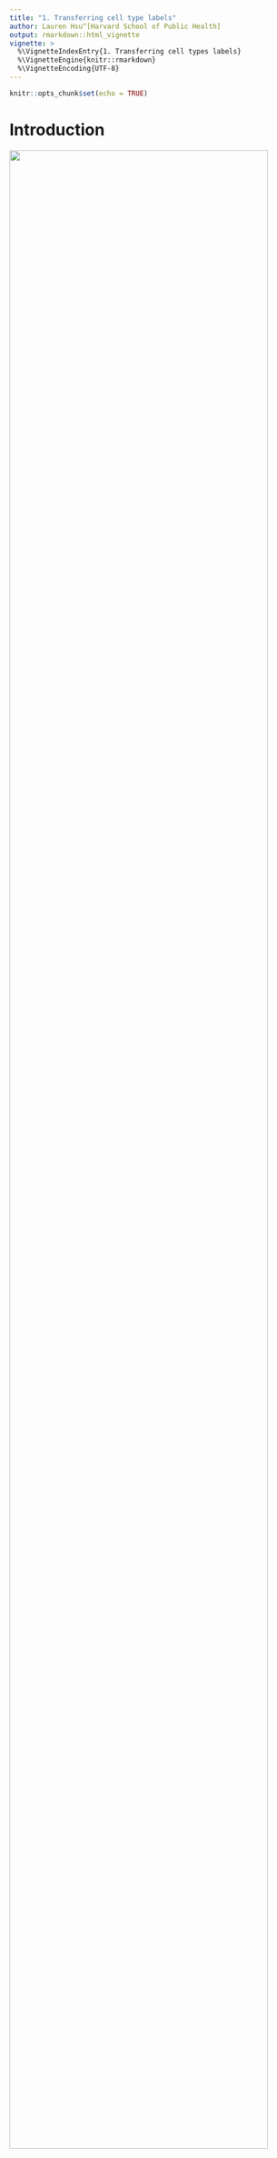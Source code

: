 ```yaml
---
title: "1. Transferring cell type labels"
author: Lauren Hsu^[Harvard School of Public Health]
output: rmarkdown::html_vignette
vignette: >
  %\VignetteIndexEntry{1. Transferring cell types labels}
  %\VignetteEngine{knitr::rmarkdown}
  %\VignetteEncoding{UTF-8}
---
```


```r
knitr::opts_chunk$set(echo = TRUE)
```

# Introduction

![](imgs/rf/data_challenge.png){ width=95% }

Visit the [BIRSBiointegration Hackathon page](https://github.com/BIRSBiointegration/Hackathon) to read more about these datasets.

The MIBI-TOF dataset came annotated with cell type classifications, while the cyTOF datasets did not include them. As shown in the Venn diagram above, there is some overlap in markers measured across datasets, but still limited intersection. 

The mibi-tof dataset comprised a single panel of 36 proteins.

The cytof datasets included data from two different panels, totalling 73 proteins. See the hackathon page linked above for a detailed description of the datasets.

In this vignette we examine the robustness of predictions between datasets, given limited overlap in shared markers.

![](imgs/rf/prediction_strength.png){ width=95% }

In total, we built three sets of random forest models:

0. Trained on *mibi data* using all the features captured in the mibi dataset, used to demonstrate the that within mibi alone, cell types can be predicted. We also expect this model to provide an estimate on the upper bound of how well we could expect cross-dataset models to perform.
1. Trained on *mibi data* using the intersecting features between mibi and the respective cytof dataset, with the *"ground truth" labels*, used to predict cell types in the cytof dataset (no labels given). 
![](imgs/rf/model1.png){ width=20% }
2. Trained on the *cytof data* using the same set of features as model 1, with the *predicted labels* generated from the first model, treating them as "ground truth" for the purposes of model building.
![](imgs/rf/model2.png){ width=20% }


We then use the second model to predict labels for the mibi dataset (dotted arrow in the schematic diagram). These predictions, when compared with the actual labels, provide a view into the robustness of shared structure in the data with respect to the defined groups.

![](imgs/rf/recoverlabels.png){ width=40% }

# Set-up

```r
library(corral)
library(SingleCellExperiment)
library(ggplot2)
library(reshape2)
library(scater)
library(ggthemes)
library(pals)
library(ComplexHeatmap)
library(caret)
library(randomForest)
```

Make sure that you download the hackathon data files and add them to the `data` folder.

Download data here: https://drive.google.com/open?id=1Qb6VgVkWfy2x5Dr7kzqMAfzOLas1G6v-

Read more about the datasets and the challenge: https://github.com/BIRSBiointegration/Hackathon/tree/master/sc-targeted-proteomics

```r
load('../data/mibiSCE.rda')
load('../data/masstagSCE.rda')
```

Some of the protein names don't match exactly between the two batches. To correct this, we will re-map them. We also normalize the expression values between 0 and 1 to correct differences in scale between the datasets.

```r
datnames <- c('mibi','livecells','tcell','cd45','myeloid','epith')

map_from <- c('HLADR', 'FOXP3', 'HLA-DR','CD279 (PD_1)', 'CD274 (PD_L1)', 'CD8a','PD-L1')
map_to <- c('HLA_DR', 'FoxP3', 'HLA_DR', 'PD1', 'PD_L1', 'CD8','PD_L1')

for(dn in datnames){
  objn <- paste0(dn,'.sce')
  sce <- eval(as.name(objn))
  mat <- t(apply(assay(sce), FUN = norm01, MARGIN = 1))
  assay(sce) <- mat
  inds_map <- which(map_from %in% rownames(sce))
  rownames(sce) <- plyr::mapvalues(x = rownames(sce),from = map_from[inds_map], to = map_to[inds_map])
  assign(objn, sce)
}

consolidated <- colData(mibi.sce)$tumor_group
consolidated[which(consolidated == "Immune")] <- colData(mibi.sce)$immune_group[which(consolidated == "Immune")]
colData(mibi.sce)$consolidated <- consolidated

```


# 0. RF model trained on mibi data

## Setting up data for random forest

```r
xprmat <- t(assay(mibi.sce)[which(rowData(mibi.sce)$is_protein == 1),])
colnames(xprmat) <- rownames(mibi.sce)[which(rowData(mibi.sce)$is_protein == 1)]

mibi_full <- cbind(colData(mibi.sce)[,c('SampleID','cellLabelInImage','tumor_group','immune_group')],
                   consolidated,
                   xprmat)[which(mibi.sce$SampleID < 41),]

mibi_dat <- mibi_full[,5:43]
mibi_dat$consolidated <- as.factor(mibi_dat$consolidated)
```

picking train/test inds
```r
set.seed(2020)

frac <- .8
train_inds <- sample(1:nrow(mibi_full), round(frac * nrow(mibi_full)), replace = FALSE)
test_inds <- setdiff(1:nrow(mibi_full), train_inds)
```


## Building basic model

including all features
```r
set.seed(1234)

rf_mod <- randomForest::randomForest(consolidated ~ ., 
                data = mibi_dat[train_inds,], 
                ntree = 100, 
                importance = TRUE)

varImpPlot(rf_mod)

rf_imp <- randomForest::importance(rf_mod)
rf_imp <- data.frame(Variables = rownames(rf_imp), rf_imp)

ggplot(rf_imp, aes(x = reorder(Variables, MeanDecreaseGini), 
    y = MeanDecreaseGini)) +
  geom_bar(stat='identity', colour = 'black') +
  labs(x = 'Variables', title = 'Relative Variable Importance') +
  coord_flip()
```

predictions on holdout

```r
# predict the outcome on test set
basic_rf_pred <- predict(rf_mod, mibi_dat[test_inds,])

# compare predicted outcome and true outcome
basic_rf_cm <- confusionMatrix(basic_rf_pred, as.factor(mibi_dat$consolidated[test_inds]))

rf_cm_pct <- sweep(basic_rf_cm$table,MARGIN = 1, STATS = rowSums(basic_rf_cm$table),FUN = '/')

gg <- ggplot(melt(rf_cm_pct), aes(Prediction, Reference, fill = value)) + 
    theme(axis.text.x = element_text(angle = 90, hjust = 1)) + 
    geom_tile() #+ scale_fill_viridis_b()
gg

# setting correct predictions to 0 to increase contrast
rf_cm_pct_contrast <- rf_cm_pct
diag(rf_cm_pct_contrast) <- 0 
gg <- ggplot(melt(rf_cm_pct_contrast), aes(Prediction, Reference, fill = value)) + 
    theme(axis.text.x = element_text(angle = 90, hjust = 1)) + 
    geom_tile() #+ scale_fill_viridis_b()
gg

ggplot(melt(rf_cm_pct_contrast), aes(x = value, y = Reference, fill = Prediction)) + 
  geom_bar(position = 'fill', stat = 'identity') +
  ggtitle('Distribution of incorrect predictions', subtitle = 'correct predictions are removed\nvalue is in percentage within each cell type')

ggplot(melt(rf_cm_pct_contrast), aes(x = value, y = Reference, fill = Prediction)) + 
  geom_bar(position = 'stack', stat = 'identity') +
  ggtitle('Distribution of incorrect predictions', subtitle = 'correct predictions are removed\nvalue is in percentage within each cell type')

rf_cm_contrast <- basic_rf_cm$table
diag(rf_cm_contrast) <- 0

ggplot(melt(rf_cm_contrast), aes(x = value, y = Reference, fill = Prediction)) + 
  geom_bar(position = 'stack', stat = 'identity') +
  ggtitle('Distribution of incorrect predictions', subtitle = 'correct predictions are removed\nvalue is in number of cells')

ggplot(melt(rf_cm_contrast/sum(rf_cm_contrast)), aes(x = value, y = Reference, fill = Prediction)) + 
  geom_bar(position = 'stack', stat = 'identity') +
  ggtitle('Distribution of incorrect predictions', subtitle = 'correct predictions are removed\nvalue is in percent across all errors\n(basically another way of looking at confusion matrix)')

rf_cm_withcorrect <- basic_rf_cm$table
diag(rf_cm_withcorrect) <- 0
rf_cm_withcorrect <- data.frame(cbind(diag(basic_rf_cm$table),rf_cm_withcorrect))

ggplot(melt(data.frame(celltype = rownames(rf_cm_withcorrect),rf_cm_withcorrect), id.vars = c('celltype')),
  aes(x = value, y = celltype, fill = variable)) + 
  geom_bar(position = 'stack', stat = 'identity') +
  ggtitle('Distribution of all predictions', subtitle = 'correct predictions are reclassified as V1\n(basically another way of looking at confusion matrix)')
```


```r
tokeep <- c('Precision','Recall','Balanced Accuracy')

ggplot(melt(data.frame(class = rownames(basic_rf_cm$byClass),basic_rf_cm$byClass[,tokeep]), id.vars = c('class')), 
       aes(value, class, fill = variable)) + 
  geom_bar(stat = 'identity', position = position_dodge()) +
  ggtitle('Random forest on mibi prediction results on test')
```

# 1. RF model trained on mibi data

![](imgs/rf/model1.png){ width=80% }

## Setting up data for random forest

```r
tum_mibi_full <- mibi_full

imm_mibi_full <- mibi_full

tum_int_genes <- intersect(colnames(tum_mibi_full), rownames(livecells.sce))

imm_int_genes <- intersect(colnames(imm_mibi_full), rownames(tcell.sce))

to_keep <- c('SampleID','cellLabelInImage','tumor_group','immune_group','consolidated')

# tumor panel
tum_mibi_full <- tum_mibi_full[,c(to_keep,tum_int_genes)]
tum_mibi_dat <- tum_mibi_full[,c('consolidated',tum_int_genes)]

# immune panel
imm_mibi_full <- imm_mibi_full[,c(to_keep,imm_int_genes)]
imm_mibi_dat <- imm_mibi_full[,c('consolidated',imm_int_genes)]
```

picking train/test inds
```r
set.seed(2020)

frac <- .8
train_inds <- sample(1:nrow(mibi_full), round(frac * nrow(mibi_full)), replace = FALSE)
test_inds <- setdiff(1:nrow(mibi_full), train_inds)
```


## Building basic model

including all features
```r
set.seed(1234)

tum_rf_mod <- randomForest::randomForest(as.factor(consolidated) ~ ., 
                data = tum_mibi_dat[train_inds,], 
                ntree = 100, 
                importance = TRUE)

varImpPlot(tum_rf_mod)

tum_rf_imp <- randomForest::importance(tum_rf_mod)
tum_rf_imp <- data.frame(Variables = rownames(tum_rf_imp), tum_rf_imp)

ggplot(tum_rf_imp, aes(x = reorder(Variables, MeanDecreaseGini), 
    y = MeanDecreaseGini)) +
  geom_bar(stat='identity', colour = 'black') +
  labs(x = 'Variables', title = 'Relative Variable Importance: tumor panel RF') +
  coord_flip()

imm_rf_mod <- randomForest::randomForest(as.factor(consolidated) ~ ., 
                data = imm_mibi_dat[train_inds,], 
                ntree = 100, 
                importance = TRUE)

varImpPlot(imm_rf_mod)

imm_rf_imp <- randomForest::importance(imm_rf_mod)
imm_rf_imp <- data.frame(Variables = rownames(imm_rf_imp), imm_rf_imp)

ggplot(imm_rf_imp, aes(x = reorder(Variables, MeanDecreaseGini), 
    y = MeanDecreaseGini)) +
  geom_bar(stat='identity', colour = 'black') +
  labs(x = 'Variables', title = 'Relative Variable Importance: Immune panel RF') +
  coord_flip()
```

predictions on holdout: tumor
```r
tum_rf_pred <- predict(tum_rf_mod, tum_mibi_dat[test_inds,])

tum_rf_cm <- confusionMatrix(tum_rf_pred, as.factor(tum_mibi_dat$consolidated[test_inds]))

tum_rf_cm_pct <- sweep(tum_rf_cm$table,MARGIN = 1,STATS = rowSums(tum_rf_cm$table),FUN = '/')

gg <- ggplot(melt(tum_rf_cm_pct), aes(Prediction, Reference, fill = value)) + 
    theme(axis.text.x = element_text(angle = 90, hjust = 1)) + 
    geom_tile() + ggtitle('Tumor panel RF model:', subtitle = 'mibi on test') #+ scale_fill_viridis_b()
gg

# setting correct predictions to 0 to increase contrast
rf_cm_pct_contrast <- rf_cm_pct
diag(rf_cm_pct_contrast) <- 0 
gg <- ggplot(melt(rf_cm_pct_contrast), aes(Prediction, Reference, fill = value)) + 
    theme(axis.text.x = element_text(angle = 90, hjust = 1)) + 
    geom_tile() #+ scale_fill_viridis_b()
gg

ggplot(melt(rf_cm_pct_contrast), aes(x = value, y = Reference, fill = Prediction)) + 
  geom_bar(position = 'fill', stat = 'identity') +
  ggtitle('Distribution of incorrect predictions: tumor', subtitle = 'correct predictions are removed\nvalue is in percentage within each cell type')

ggplot(melt(rf_cm_pct_contrast), aes(x = value, y = Reference, fill = Prediction)) + 
  geom_bar(position = 'stack', stat = 'identity') +
  ggtitle('Distribution of incorrect predictions: tumor', subtitle = 'correct predictions are removed\nvalue is in percentage within each cell type')

rf_cm_contrast <- tum_rf_cm$table
diag(rf_cm_contrast) <- 0

ggplot(melt(rf_cm_contrast), aes(x = value, y = Reference, fill = Prediction)) + 
  geom_bar(position = 'stack', stat = 'identity') +
  ggtitle('Distribution of incorrect predictions: tumor', subtitle = 'correct predictions are removed\nvalue is in number of cells')

ggplot(melt(rf_cm_contrast/sum(rf_cm_contrast)), aes(x = value, y = Reference, fill = Prediction)) + 
  geom_bar(position = 'stack', stat = 'identity') +
  ggtitle('Distribution of incorrect predictions: tumor', subtitle = 'correct predictions are removed\nvalue is in percent across all errors\n(basically another way of looking at confusion matrix)')

rf_cm_withcorrect <- tum_rf_cm$table
diag(rf_cm_withcorrect) <- 0
rf_cm_withcorrect <- data.frame(cbind(diag(tum_rf_cm$table),rf_cm_withcorrect))

ggplot(melt(data.frame(celltype = rownames(rf_cm_withcorrect),rf_cm_withcorrect), id.vars = c('celltype')),
  aes(x = value, y = celltype, fill = variable)) + 
  geom_bar(position = 'stack', stat = 'identity') +
  ggtitle('Distribution of all predictions: tumor', subtitle = 'correct predictions are reclassified as V1\n(basically another way of looking at confusion matrix)')

tokeep <- c('Precision','Recall','Balanced Accuracy')

ggplot(melt(data.frame(class = rownames(tum_rf_cm$byClass),tum_rf_cm$byClass[,tokeep]), id.vars = c('class')), 
       aes(value, class, fill = variable)) + 
  geom_bar(stat = 'identity', position = position_dodge()) +
  ggtitle('Random forest on mibi prediction', subtitle = "Results on test: tumor panel")

```

predictions on holdout: immune
```r
imm_rf_pred <- predict(imm_rf_mod, imm_mibi_dat[test_inds,])

imm_rf_cm <- confusionMatrix(imm_rf_pred, as.factor(imm_mibi_dat$consolidated[test_inds]))

imm_rf_cm_pct <- sweep(imm_rf_cm$table,MARGIN = 1,STATS = rowSums(imm_rf_cm$table),FUN = '/')

gg <- ggplot(melt(imm_rf_cm_pct), aes(Prediction, Reference, fill = value)) + 
    theme(axis.text.x = element_text(angle = 90, hjust = 1)) + 
    geom_tile() + ggtitle('Immune panel RF model:', subtitle = 'mibi on test') #+ scale_fill_viridis_b()
gg

# setting correct predictions to 0 to increase contrast
rf_cm_pct_contrast <- rf_cm_pct
diag(rf_cm_pct_contrast) <- 0 
gg <- ggplot(melt(rf_cm_pct_contrast), aes(Prediction, Reference, fill = value)) + 
    theme(axis.text.x = element_text(angle = 90, hjust = 1)) + 
    geom_tile() #+ scale_fill_viridis_b()
gg

ggplot(melt(rf_cm_pct_contrast), aes(x = value, y = Reference, fill = Prediction)) + 
  geom_bar(position = 'fill', stat = 'identity') +
  ggtitle('Distribution of incorrect predictions: immune', subtitle = 'correct predictions are removed\nvalue is in percentage within each cell type')

ggplot(melt(rf_cm_pct_contrast), aes(x = value, y = Reference, fill = Prediction)) + 
  geom_bar(position = 'stack', stat = 'identity') +
  ggtitle('Distribution of incorrect predictions: immune', subtitle = 'correct predictions are removed\nvalue is in percentage within each cell type')

rf_cm_contrast <- imm_rf_cm$table
diag(rf_cm_contrast) <- 0

ggplot(melt(rf_cm_contrast), aes(x = value, y = Reference, fill = Prediction)) + 
  geom_bar(position = 'stack', stat = 'identity') +
  ggtitle('Distribution of incorrect predictions: immune', subtitle = 'correct predictions are removed\nvalue is in number of cells')

ggplot(melt(rf_cm_contrast/sum(rf_cm_contrast)), aes(x = value, y = Reference, fill = Prediction)) + 
  geom_bar(position = 'stack', stat = 'identity') +
  ggtitle('Distribution of incorrect predictions: immune', subtitle = 'correct predictions are removed\nvalue is in percent across all errors\n(basically another way of looking at confusion matrix)')

rf_cm_withcorrect <- imm_rf_cm$table
diag(rf_cm_withcorrect) <- 0
rf_cm_withcorrect <- data.frame(cbind(diag(imm_rf_cm$table),rf_cm_withcorrect))

ggplot(melt(data.frame(celltype = rownames(rf_cm_withcorrect),rf_cm_withcorrect), id.vars = c('celltype')),
  aes(x = value, y = celltype, fill = variable)) + 
  geom_bar(position = 'stack', stat = 'identity') +
  ggtitle('Distribution of all predictions: immune', subtitle = 'correct predictions are reclassified as V1\n(basically another way of looking at confusion matrix)')

tokeep <- c('Sensitivity', 'Specificity','Precision','Recall','Balanced Accuracy')

ggplot(melt(data.frame(class = rownames(imm_rf_cm$byClass),imm_rf_cm$byClass[,tokeep]), id.vars = c('class')), 
       aes(value, class, fill = variable)) + 
  geom_bar(stat = 'identity', position = position_dodge()) +
  ggtitle('Random forest on mibi prediction', subtitle = "Results on test: immune panel")

```

## Predictions on cytof

```r
# TUMOR

livecells_rf_pred <- predict(tum_rf_mod, t(assay(livecells.sce)[tum_int_genes,]))
table(livecells_rf_pred)

livecells_ct_expr_rf <- find_ct_expr(assay(livecells.sce), livecells_rf_pred)
Heatmap(livecells_ct_expr_rf, name = paste0('livecells','_cytof\navg expr by mibi proj celltypes'),
     clustering_distance_rows = 'spearman', clustering_method_rows = 'average',
     clustering_distance_columns = 'spearman', clustering_method_columns = 'average')

epith_rf_pred <- predict(tum_rf_mod, t(assay(epith.sce)[tum_int_genes,]))
table(epith_rf_pred)

epith_ct_expr_rf <- find_ct_expr(assay(epith.sce), epith_rf_pred)
show(Heatmap(epith_ct_expr_rf, name = paste0('epith','_cytof\navg expr by mibi proj celltypes'),
     clustering_distance_rows = 'spearman', clustering_method_rows = 'average',
     clustering_distance_columns = 'spearman', clustering_method_columns = 'average'))

# IMMUNE

# recoding to accommodate rf

imm_scelist <- list(tcell = tcell.sce, 
                    cd45 = cd45.sce, 
                    myeloid = myeloid.sce,
                    mibi = mibi.sce)

imm_ct_expr_rf <- list()
imm_preds <- list()

for (imm in names(imm_scelist)){
  rf_pred <- predict(imm_rf_mod, t(assay(imm_scelist[[imm]])[imm_int_genes,]))
  table(rf_pred)
  imm_preds[[imm]] <- rf_pred
  
  imm_ct_expr_rf[[imm]] <- find_ct_expr(assay(imm_scelist[[imm]]), rf_pred)
  show(Heatmap(imm_ct_expr_rf[[imm]], name = paste0(imm,'_cytof\navg expr by mibi proj celltypes'),
     clustering_distance_rows = 'spearman', clustering_method_rows = 'average',
     clustering_distance_columns = 'spearman', clustering_method_columns = 'average'))
}

```


# 2. RF model trained on cytof (using predicted labels)

![](imgs/rf/model2.png){ width=80% }

To validate the cytof predictions, building models to try to recover mibi cell types

## livecells model [tumor panel]

```r
set.seed(94010)

livecells_rf_dat <- cbind(livecells_rf_pred, data.frame(t(assay(livecells.sce)[tum_int_genes,])))
livecells_rf_mod <- randomForest::randomForest(droplevels(livecells_rf_pred) ~ ., 
                data = livecells_rf_dat, 
                ntree = 100, 
                importance = TRUE)

mibi_lc_rf_pred <- predict(livecells_rf_mod, tum_mibi_full[,tum_int_genes])
table(mibi_lc_rf_pred)
```


## Recovering mibi tumor cell types: performance

```r
correct <- as.factor(tum_mibi_dat$consolidated)
predictions <- factor(mibi_lc_rf_pred, levels(correct)) #EDIT ME
tum_or_im <- 'Tumor'# EDIT ME


rf_cm <- confusionMatrix(predictions, correct)
rf_cm

rf_cm_pct <- sweep(rf_cm$table,MARGIN = 1,STATS = rowSums(rf_cm$table),FUN = '/')
rf_cm_pct

gg <- ggplot(melt(rf_cm_pct), aes(Prediction, Reference, fill = value)) + 
    theme(axis.text.x = element_text(angle = 90, hjust = 1)) + 
    geom_tile() + ggtitle(paste0(tum_or_im,' panel RF model:'), subtitle = 'cytof on mibi')#+ scale_fill_viridis_b()
gg

tokeep <- c('Precision','Recall','Balanced Accuracy')

ggplot(melt(data.frame(class = rownames(rf_cm$byClass),rf_cm$byClass[,tokeep]), id.vars = c('class')), 
       aes(value, class, fill = variable)) + 
  geom_bar(stat = 'identity', position = position_dodge()) +
  ggtitle("Random forest on cytof's mibi prediction", subtitle = paste0("Results on test: ", tum_or_im, " panel"))

```

## cd45 model [immune panel]

```r
set.seed(321)

cd45_rf_dat <- cbind(pred_ct = imm_preds[['cd45']], data.frame(t(assay(imm_scelist[['cd45']])[imm_int_genes,])))
cd45_rf_mod <- randomForest::randomForest(droplevels(pred_ct) ~ ., 
                data = cd45_rf_dat, 
                ntree = 100, 
                importance = TRUE)

mibi_cd45_rf_pred <- predict(cd45_rf_mod, t(assay(imm_scelist[['mibi']])[imm_int_genes,]))
table(mibi_cd45_rf_pred)
```

## tcell+myeloid model [immune panel]

```r
set.seed(321)

train_inds <- sample(1:sum(length(imm_preds[['tcell']]), length(imm_preds[['myeloid']])),500000, replace = FALSE)

tc_m_rf_dat <- rbind(
  cbind(pred_ct = imm_preds[['tcell']], data.frame(t(assay(imm_scelist[['tcell']])[imm_int_genes,]))),
  cbind(pred_ct = imm_preds[['myeloid']], data.frame(t(assay(imm_scelist[['myeloid']])[imm_int_genes,]))))

tc_m_rf_mod <- randomForest::randomForest(droplevels(pred_ct) ~ ., 
                data = tc_m_rf_dat[train_inds,], 
                ntree = 100, 
                importance = TRUE)

mibi_tc_m_rf_pred <- predict(tc_m_rf_mod, t(assay(imm_scelist[['mibi']])[imm_int_genes,]))
table(mibi_tc_m_rf_pred)
```



# Assessing robustness & ability to recover cell types

![](imgs/rf/recoverlabels.png){ width=80% }

## Recovering mibi cell types with cd45 rf

```r
correct <- as.factor(consolidated)
predictions <- factor(mibi_cd45_rf_pred, levels(correct)) #EDIT ME
tum_or_im <- 'Immune (CD45)'# EDIT ME


rf_cm <- confusionMatrix(predictions, correct)
rf_cm

rf_cm_pct <- sweep(rf_cm$table,MARGIN = 1,STATS = rowSums(rf_cm$table),FUN = '/')
rf_cm_pct

ggplot(melt(rf_cm_pct), aes(Prediction, Reference, fill = value)) + 
    theme(axis.text.x = element_text(angle = 90, hjust = 1)) + 
    geom_tile() + ggtitle(paste0(tum_or_im,' panel RF model:'), subtitle = 'cytof on mibi')#+ scale_fill_viridis_b()


tokeep <- c('Precision','Recall','Balanced Accuracy')

ggplot(melt(data.frame(class = rownames(rf_cm$byClass),rf_cm$byClass[,tokeep]), id.vars = c('class')), 
       aes(value, class, fill = variable)) + 
  geom_bar(stat = 'identity', position = position_dodge()) +
  ggtitle("Random forest on cytof's mibi prediction", subtitle = paste0("Results on test: ", tum_or_im, " panel"))
```


## Recovering mibi cell types with tc+m rf

```r
correct <- as.factor(consolidated)
predictions <- factor(mibi_tc_m_rf_pred, levels(correct)) #EDIT ME
tum_or_im <- 'Immune (TC + M)'# EDIT ME


rf_cm <- confusionMatrix(predictions, correct)
rf_cm

rf_cm_pct <- sweep(rf_cm$table,MARGIN = 1,STATS = rowSums(rf_cm$table),FUN = '/')
rf_cm_pct

ggplot(melt(rf_cm_pct), aes(Prediction, Reference, fill = value)) + 
    theme(axis.text.x = element_text(angle = 90, hjust = 1)) + 
    geom_tile() + ggtitle(paste0(tum_or_im,' panel RF model:'), subtitle = 'cytof on mibi')#+ scale_fill_viridis_b()


tokeep <- c('Precision','Recall','Balanced Accuracy')

ggplot(melt(data.frame(class = rownames(rf_cm$byClass),rf_cm$byClass[,tokeep]), id.vars = c('class')), 
       aes(value, class, fill = variable)) + 
  geom_bar(stat = 'identity', position = position_dodge()) +
  ggtitle("Random forest on cytof's mibi prediction", subtitle = paste0("Results on test: ", tum_or_im, " panel"))

plots_from_cm <- function(rf_cm, title, subtitle){
  rf_cm_pct <- sweep(rf_cm$table,MARGIN = 1,STATS = rowSums(rf_cm$table),FUN = '/')
  rf_cm_pct
  
  gg <- ggplot(melt(rf_cm_pct), aes(Prediction, Reference, fill = value)) + 
    theme(axis.text.x = element_text(angle = 90, hjust = 1)) + 
    geom_tile() + ggtitle(paste0(tum_or_im,' panel RF model:'), subtitle = 'cytof on mibi')#+ scale_fill_viridis_b()
  show(gg)
  tokeep <- c('Precision','Recall','Balanced Accuracy')
  
  gg <- ggplot(melt(data.frame(class = rownames(rf_cm$byClass),rf_cm$byClass[,tokeep]), id.vars = c('class')), 
        aes(value, class, fill = variable)) + 
    geom_bar(stat = 'identity', position = position_dodge()) +
    ggtitle(title, subtitle = subtitle) +
  show(gg)
}

```

Comparison of classifications from: tumor (livecells), cd45, tc+m
```r

correct <- as.factor(consolidated)
tcm_preds <- factor(mibi_tc_m_rf_pred, levels(correct))
cd45_preds<- factor(mibi_cd45_rf_pred, levels(correct))

tcm_cd45_cm <- confusionMatrix(tcm_preds, cd45_preds)
plots_from_cm(tcm_cd45_cm,'CD45 vs Tc+M model cross-comparison','predicting mibi')

correct_tum <- as.factor(tum_mibi_dat$consolidated)
tum_preds <- factor(mibi_lc_rf_pred, levels(correct))
tcm_tum_cm <- confusionMatrix(tcm_preds, tum_preds)
plots_from_cm(tcm_tum_cm,'Tumor vs Tc+M model cross-comparison','predicting mibi')

```

